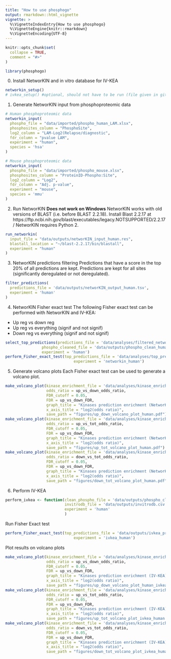 ```yaml
---
title: "How to use phosphogo"
output: rmarkdown::html_vignette
vignette: >
  %\VignetteIndexEntry{How to use phosphogo}
  %\VignetteEngine{knitr::rmarkdown}
  %\VignetteEncoding{UTF-8}
---
```


```r
knitr::opts_chunk$set(
  collapse = TRUE,
  comment = "#>"
)
```

```r
library(phosphogo)
```

0. Install NetworKIN and in vitro database for IV-KEA
```r
networkin_setup()
# ivkea_setup() #optional, should not have to be run (file given in github already with correct IDs)
```

1. Generate NetworKIN input from phosphoproteomic data
```r
# Human phosphoproteomic data
networkin_input(
  phospho_file = "data/imported/phospho_human_LAM.xlsx",
  phosphosites_column = "PhosphoSite",
  log2_column = "LAM-Log2(Relapse/diagnostic",
  fdr_column = "pvalue LAM",
  experiment = "human",
  species = 'hsa'
)

# Mouse phosphoproteomic data
networkin_input(
  phospho_file = "data/imported/phospho_mouse.xlsx",
  phosphosites_column = "ProteinID-Phospho:Site",
  log2_column = "Log2",
  fdr_column = "Adj. p-value",
  experiment = "mouse",
  species = 'mmu'
)
```

2. Run NetworKIN
__Does not work on Windows__
NetworKIN works with old versions of BLAST (i.e. before BLAST 2.2.18). 
Install Blast 2.2.17 at https://ftp.ncbi.nih.gov/blast/executables/legacy.NOTSUPPORTED/2.2.17/
NetworKIN requires Python 2.

```r
run_networkin(
  input_file = "data/outputs/networKIN_input_human.res",
  blastall_location = "~/blast-2.2.17/bin/blastall",
  experiment = "human"
)
```

3. NetworKIN predictions filtering
Predictions that have a score in the top 20% of all predictions are kept. Predictions are kept for all sites (significantly deregulated or not deregulated).
```r
filter_predictions(
  predictions_file = 'data/outputs/networKIN_output_human.tsv',
  experiment = 'human'
)
```

4. NetworKIN Fisher exact test
The following Fisher exact test can be performed with NetworKIN and IV-KEA:
- Up reg vs down reg
- Up reg vs everything (signif and not signif)
- Down reg vs everything (signif and not signif)
```r
select_top_predictions(predictions_file = 'data/analyses/filtered_networkin_predictions_human.csv',
                phospho_cleaned_file = 'data/outputs/phospho_clean_human.csv',
                experiment = 'human')
perform_Fisher_exact_test(top_predictions_file = 'data/analyses/top_predictions_human.csv',
                              experiment = 'networkin_human')
```

5. Generate volcano plots
Each Fisher exact test can be used to generate a volcano plot.
```r
make_volcano_plot(kinase_enrichment_file = 'data/analyses/kinase_enrichment_networkin_human.csv', 
                  odds_ratio = up_vs_down_odds_ratio,
                  FDR_cutoff = 0.05, 
                  FDR = up_vs_down_FDR,
                  graph_title = "Kinases prediction enrichment (NetworKIN) up vs down",
                  x_axis_title = "log2(odds ratio)",
                  save_path = "figures/up_down_volcano_plot_human.pdf")
make_volcano_plot(kinase_enrichment_file = 'data/analyses/kinase_enrichment_networkin_human.csv', 
                  odds_ratio = up_vs_tot_odds_ratio,
                  FDR_cutoff = 0.05, 
                  FDR = up_vs_down_FDR,
                  graph_title = "Kinases prediction enrichment (NetworKIN) up vs tot",
                  x_axis_title = "log2(odds ratio)",
                  save_path = "figures/up_tot_volcano_plot_human.pdf")
make_volcano_plot(kinase_enrichment_file = 'data/analyses/kinase_enrichment_networkin_human.csv', 
                  odds_ratio = down_vs_tot_odds_ratio,
                  FDR_cutoff = 0.05, 
                  FDR = up_vs_down_FDR,
                  graph_title = "Kinases prediction enrichment (NetworKIN) down vs tot",
                  x_axis_title = "log2(odds ratio)",
                  save_path = "figures/down_tot_volcano_plot_human.pdf")
```

6. Perform IV-KEA
```r
perform_ivkea <- function(clean_phospho_file = 'data/outputs/phospho_clean_human.csv',
                          invitrodb_file = 'data/outputs/invitrodb.csv',
                          experiment = 'human'
                          )
```

Run Fisher Exact test
```r
perform_Fisher_exact_test(top_predictions_file = 'data/outputs/ivkea_predictions_human.csv',
                              experiment = 'ivkea_human')
```

Plot results on volcano plots
```r
make_volcano_plot(kinase_enrichment_file = 'data/analyses/kinase_enrichment_ivkea_human.csv', 
                  odds_ratio = up_vs_down_odds_ratio,
                  FDR_cutoff = 0.05, 
                  FDR = up_vs_down_FDR,
                  graph_title = "Kinases prediction enrichment (IV-KEA) up vs down",
                  x_axis_title = "log2(odds ratio)",
                  save_path = "figures/up_down_volcano_plot_human_ivkea.pdf")
make_volcano_plot(kinase_enrichment_file = 'data/analyses/kinase_enrichment_ivkea_human.csv', 
                  odds_ratio = up_vs_tot_odds_ratio,
                  FDR_cutoff = 0.05, 
                  FDR = up_vs_down_FDR,
                  graph_title = "Kinases prediction enrichment (IV-KEA) up vs tot",
                  x_axis_title = "log2(odds ratio)",
                  save_path = "figures/up_tot_volcano_plot_ivkea_human.pdf")
make_volcano_plot(kinase_enrichment_file = 'data/analyses/kinase_enrichment_ivkea_human.csv', 
                  odds_ratio = down_vs_tot_odds_ratio,
                  FDR_cutoff = 0.05, 
                  FDR = up_vs_down_FDR,
                  graph_title = "Kinases prediction enrichment (IV-KEA) down vs tot",
                  x_axis_title = "log2(odds ratio)",
                  save_path = "figures/down_tot_volcano_plot_ivkea_human.pdf")
```

